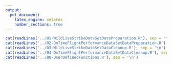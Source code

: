 ```yaml
---
output:
  pdf_document:
    latex_engine: xelatex
    number_sections: true
---
```


\ttfamily

```r
cat(readLines('../01-WildLiveStrikeDataSetDataPreparation.R'), sep = '\n')
cat(readLines('../02-OnTimeFlightPerformanceDataSetDataPreparation.R'), sep = '\n')
cat(readLines('../03-WildLiveStrikeDataSetDataCleanup.R'), sep = '\n')
cat(readLines('../04-OnTimeFlightPerformanceDataSetDataCleanup.R'), sep = '\n')
cat(readLines('../90-UserDefinedFunctions.R'), sep = '\n')
```
